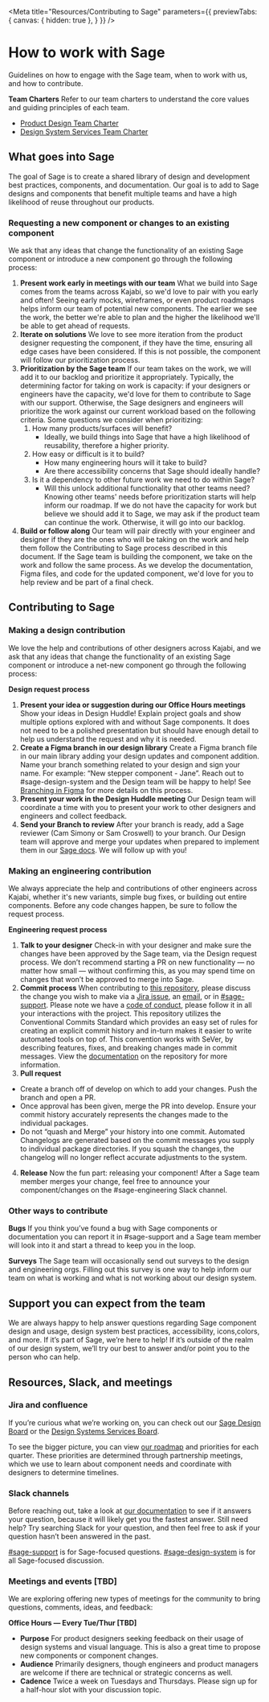 

<Meta title="Resources/Contributing to Sage"  parameters={{ previewTabs: { canvas: { hidden: true }, } }} />

# How to work with Sage
Guidelines on how to engage with the Sage team, when to work with us, and how to contribute.

**Team Charters**
Refer to our team charters to understand the core values and guiding principles of each team.
- [Product Design Team Charter](https://docs.google.com/document/d/1aVcj0tIB0PZ3gwPxIZGKXWUZwKxckV20Jf_5Y9iy75Q/edit?usp=sharing)
- [Design System Services Team Charter](https://kajabi.atlassian.net/wiki/spaces/DSS/pages/1504903258/2022+Charter)

## What goes into Sage
The goal of Sage is to create a shared library of design and development best practices, components, and documentation. Our goal is to add to Sage designs and components that benefit multiple teams and have a high likelihood of reuse throughout our products.

### Requesting a new component or changes to an existing component
We ask that any ideas that change the functionality of an existing Sage component or introduce a new component go through the following process:

1. **Present work early in meetings with our team**
What we build into Sage comes from the teams across Kajabi, so we'd love to pair with you early and often! Seeing early mocks, wireframes, or even product roadmaps helps inform our team of potential new components. The earlier we see the work, the better we're able to plan and the higher the likelihood we'll be able to get ahead of requests.
2. **Iterate on solutions**
We love to see more iteration from the product designer requesting the component, if they have the time, ensuring all edge cases have been considered. If this is not possible, the component will follow our prioritization process.
3. **Prioritization by the Sage team** If our team takes on the work, we will add it to our backlog and prioritize it appropriately. Typically, the determining factor for taking on work is capacity: if your designers or engineers have the capacity, we'd love for them to contribute to Sage with our support. Otherwise, the Sage designers and engineers will prioritize the work against our current workload based on the following criteria. Some questions we consider when prioritizing:
    1. How many products/surfaces will benefit?
        - Ideally, we build things into Sage that have a high likelihood of reusability,   therefore a higher priority.
    2. How easy or difficult is it to build?
        - How many engineering hours will it take to build?
        - Are there accessibility concerns that Sage should ideally handle?
    3. Is it a dependency to other future work we need to do within Sage?
        - Will this unlock additional functionality that other teams need? Knowing other teams' needs before prioritization starts will help inform our roadmap. If we do not have the capacity for work but believe we should add it to Sage, we may ask if the product team can continue the work. Otherwise, it will go into our backlog.
4. **Build or follow along**
Our team will pair directly with your engineer and designer if they are the ones who will be taking on the work and help them follow the Contributing to Sage process described in this document. If the Sage team is building the component, we take on the work and follow the same process. As we develop the documentation, Figma files, and code for the updated component, we'd love for you to help review and be part of a final check.

## Contributing to Sage

### Making a design contribution
We love the help and contributions of other designers across Kajabi, and we ask that any ideas that change the functionality of an existing Sage component or introduce a net-new component go through the following process:

**Design request process**
1. **Present your idea or suggestion during our Office Hours meetings**
Show your ideas in Design Huddle! Explain project goals and show multiple options explored with and without Sage components. It does not need to be a polished presentation but should have enough detail to help us understand the request and why it is needed.
2. **Create a Figma branch in our design library**
Create a Figma branch file in our main library adding your design updates and component addition. Name your branch something related to your design and sign your name. For example: “New stepper component - Jane”. Reach out to #sage-design-system and the Design team will be happy to help! See [Branching in Figma](https://www.figma.com/best-practices/branching-in-figma/) for more details on this process.
3. **Present your work in the Design Huddle meeting**
Our Design team will coordinate a time with you to present your work to other designers and engineers and collect feedback.
4. **Send your Branch to review**
After your branch is ready, add a Sage reviewer (Cam Simony or Sam Croswell) to your branch. Our Design team will approve and merge your updates when prepared to implement them in our [Sage docs](https://sage-design-system.kajabi.com/pages/index). We will follow up with you!

### Making an engineering contribution
We always appreciate the help and contributions of other engineers across Kajabi, whether it's new variants, simple bug fixes, or building out entire components. Before any code changes happen, be sure to follow the request process.

**Engineering request process**
1. **Talk to your designer**
Check-in with your designer and make sure the changes have been approved by the Sage team, via the Design request process. We don’t recommend starting a PR on new functionality — no matter how small — without confirming this, as you may spend time on changes that won’t be approved to merge into Sage.
2. **Commit process**
When contributing to [this repository](https://github.com/Kajabi/sage-lib/), please discuss the change you wish to make via a [Jira issue](https://kajabi.atlassian.net/jira/software/projects/DSS/boards/216/backlog), an [email](design-system-services@kajabi.com), or in [#sage-support](https://app.slack.com/client/T026K7YCY/C01A424HY8Y). Please note we have a [code of conduct](https://github.com/Kajabi/sage-lib/blob/develop/CONTRIBUTING.md#code-of-conduct), please follow it in all your interactions with the project.
This repository utilizes the Conventional Commits Standard which provides an easy set of rules for creating an explicit commit history and in-turn makes it easier to write automated tools on top of. This convention works with SeVer, by describing features, fixes, and breaking changes made in commit messages. View the [documentation](https://github.com/Kajabi/sage-lib/blob/develop/README.md) on the repository for more information.
3. **Pull request**
  - Create a branch off of develop on which to add your changes. Push the branch and open a PR.
  - Once approval has been given, merge the PR into develop. Ensure your commit history accurately represents the changes made to the individual packages.
  - Do not “quash and Merge” your history into one commit. Automated Changelogs are generated based on the commit messages you supply to individual package directories. If you squash the changes, the changelog will no longer reflect accurate adjustments to the system.
4. **Release**
Now the fun part: releasing your component! After a Sage team member merges your change, feel free to announce your component/changes on the #sage-engineering Slack channel.

### Other ways to contribute
**Bugs**
If you think you’ve found a bug with Sage components or documentation you can report it in #sage-support and a Sage team member will look into it and start a thread to keep you in the loop.

**Surveys**
The Sage team will occasionally send out surveys to the design and engineering orgs. Filling out this survey is one way to help inform our team on what is working and what is not working about our design system.

## Support you can expect from the team
We are always happy to help answer questions regarding Sage component design and usage, design system best practices, accessibility, icons,colors, and more. If it’s part of Sage, we’re here to help! If it’s outside of the realm of our design system, we’ll try our best to answer and/or point you to the person who can help.

## Resources, Slack, and meetings
### Jira and confluence
If you’re curious what we’re working on, you can check out our [Sage Design Board](https://kajabi.atlassian.net/jira/software/c/projects/DS/boards/205) or the [Design Systems Services Board](https://kajabi.atlassian.net/jira/software/projects/DSS/boards/216).

To see the bigger picture, you can view [our roadmap](https://kajabi.atlassian.net/jira/software/projects/DSS/boards/216/roadmap) and priorities for each quarter. These priorities are determined through partnership meetings, which we use to learn about component needs and coordinate with designers to determine timelines.

### Slack channels
Before reaching out, take a look at [our documentation](https://sage-design-system.kajabi.com/pages/index) to see if it answers your question, because it will likely get you the fastest answer. Still need help? Try searching Slack for your question, and then feel free to ask if your question hasn’t been answered in the past.

[#sage-support](https://app.slack.com/client/T026K7YCY/C01A424HY8Y) is for Sage-focused questions.
[#sage-design-system](https://app.slack.com/client/T026K7YCY/C046HHS5KTN) is for all Sage-focused discussion.

### Meetings and events [TBD]
We are exploring offering new types of meetings for the community to bring questions, comments, ideas, and feedback:

**Office Hours — Every Tue/Thur [TBD]**
- **Purpose**
For product designers seeking feedback on their usage of design systems and visual language. This is also a great time to propose new components or component changes.
- **Audience**
Primarily designers, though engineers and product managers are welcome if there are technical or strategic concerns as well.
- **Cadence**
Twice a week on Tuesdays and Thursdays. Please sign up for a half-hour slot with your discussion topic.
